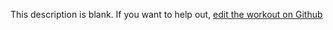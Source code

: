 
  This description is blank. If you want to help out, [edit the workout on Github](https://www.github.com/LiftArcade/exercises/blob/main/exercises/dumbbell-standing-calf-raise-description.mdx)